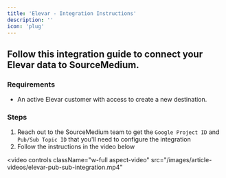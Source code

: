 ```yaml
---
title: 'Elevar - Integration Instructions'
description: ''
icon: 'plug'
---
```


## Follow this integration guide to connect your Elevar data to SourceMedium.

### Requirements

- An active Elevar customer with access to create a new destination.

### Steps

1. Reach out to the SourceMedium team to get the `Google Project ID` and `Pub/Sub Topic ID` that you'll need to 
configure the integration
2. Follow the instructions in the video below

<video
  controls
  className="w-full aspect-video"
  src="/images/article-videos/elevar-pub-sub-integration.mp4"
></video>

